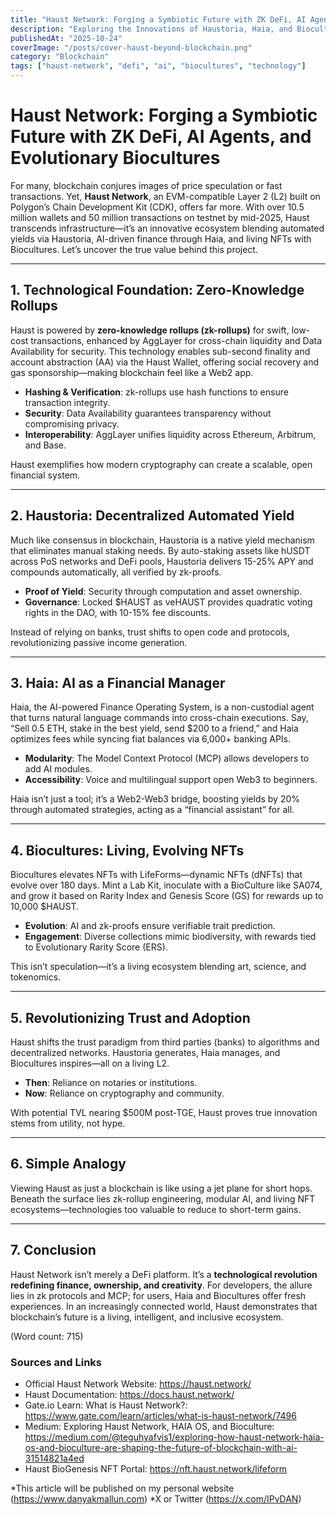 ```yaml
---
title: "Haust Network: Forging a Symbiotic Future with ZK DeFi, AI Agents, and Evolutionary Biocultures"
description: "Exploring the Innovations of Haustoria, Haia, and Biocultures"
publishedAt: "2025-10-24"
coverImage: "/posts/cover-haust-beyond-blockchain.png"
category: "Blockchain"
tags: ["haust-network", "defi", "ai", "biocultures", "technology"]
---
```


# Haust Network: Forging a Symbiotic Future with ZK DeFi, AI Agents, and Evolutionary Biocultures

For many, blockchain conjures images of price speculation or fast transactions. Yet, **Haust Network**, an EVM-compatible Layer 2 (L2) built on Polygon’s Chain Development Kit (CDK), offers far more. With over 10.5 million wallets and 50 million transactions on testnet by mid-2025, Haust transcends infrastructure—it’s an innovative ecosystem blending automated yields via Haustoria, AI-driven finance through Haia, and living NFTs with Biocultures. Let’s uncover the true value behind this project.

---

## 1. Technological Foundation: Zero-Knowledge Rollups

Haust is powered by **zero-knowledge rollups (zk-rollups)** for swift, low-cost transactions, enhanced by AggLayer for cross-chain liquidity and Data Availability for security. This technology enables sub-second finality and account abstraction (AA) via the Haust Wallet, offering social recovery and gas sponsorship—making blockchain feel like a Web2 app.

- **Hashing & Verification**: zk-rollups use hash functions to ensure transaction integrity.
- **Security**: Data Availability guarantees transparency without compromising privacy.
- **Interoperability**: AggLayer unifies liquidity across Ethereum, Arbitrum, and Base.

Haust exemplifies how modern cryptography can create a scalable, open financial system.

---

## 2. Haustoria: Decentralized Automated Yield

Much like consensus in blockchain, Haustoria is a native yield mechanism that eliminates manual staking needs. By auto-staking assets like hUSDT across PoS networks and DeFi pools, Haustoria delivers 15-25% APY and compounds automatically, all verified by zk-proofs.

- **Proof of Yield**: Security through computation and asset ownership.
- **Governance**: Locked $HAUST as veHAUST provides quadratic voting rights in the DAO, with 10-15% fee discounts.

Instead of relying on banks, trust shifts to open code and protocols, revolutionizing passive income generation.

---

## 3. Haia: AI as a Financial Manager

Haia, the AI-powered Finance Operating System, is a non-custodial agent that turns natural language commands into cross-chain executions. Say, “Sell 0.5 ETH, stake in the best yield, send $200 to a friend,” and Haia optimizes fees while syncing fiat balances via 6,000+ banking APIs.

- **Modularity**: The Model Context Protocol (MCP) allows developers to add AI modules.
- **Accessibility**: Voice and multilingual support open Web3 to beginners.

Haia isn’t just a tool; it’s a Web2-Web3 bridge, boosting yields by 20% through automated strategies, acting as a “financial assistant” for all.

---

## 4. Biocultures: Living, Evolving NFTs

Biocultures elevates NFTs with LifeForms—dynamic NFTs (dNFTs) that evolve over 180 days. Mint a Lab Kit, inoculate with a BioCulture like SA074, and grow it based on Rarity Index and Genesis Score (GS) for rewards up to 10,000 $HAUST.

- **Evolution**: AI and zk-proofs ensure verifiable trait prediction.
- **Engagement**: Diverse collections mimic biodiversity, with rewards tied to Evolutionary Rarity Score (ERS).

This isn’t speculation—it’s a living ecosystem blending art, science, and tokenomics.

---

## 5. Revolutionizing Trust and Adoption

Haust shifts the trust paradigm from third parties (banks) to algorithms and decentralized networks. Haustoria generates, Haia manages, and Biocultures inspires—all on a living L2.

- **Then**: Reliance on notaries or institutions.
- **Now**: Reliance on cryptography and community.

With potential TVL nearing $500M post-TGE, Haust proves true innovation stems from utility, not hype.

---

## 6. Simple Analogy

Viewing Haust as just a blockchain is like using a jet plane for short hops. Beneath the surface lies zk-rollup engineering, modular AI, and living NFT ecosystems—technologies too valuable to reduce to short-term gains.

---

## 7. Conclusion

Haust Network isn’t merely a DeFi platform. It’s a **technological revolution redefining finance, ownership, and creativity**. For developers, the allure lies in zk protocols and MCP; for users, Haia and Biocultures offer fresh experiences. In an increasingly connected world, Haust demonstrates that blockchain’s future is a living, intelligent, and inclusive ecosystem.

(Word count: 715)

### Sources and Links
- Official Haust Network Website: https://haust.network/
- Haust Documentation: https://docs.haust.network/
- Gate.io Learn: What is Haust Network?: https://www.gate.com/learn/articles/what-is-haust-network/7496
- Medium: Exploring Haust Network, HAIA OS, and Bioculture: https://medium.com/@teguhyafvis1/exploring-how-haust-network-haia-os-and-bioculture-are-shaping-the-future-of-blockchain-with-ai-31514821a4ed
- Haust BioGenesis NFT Portal: https://nft.haust.network/lifeform

*This article will be published on my personal website (https://www.danyakmallun.com)
*X or Twitter (https://x.com/IPvDAN)
